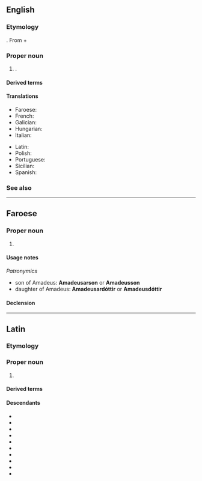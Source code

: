 ==English==
{{wikipedia|lang=en|dab=Amadeus (disambiguation)|Amadeus}}

===Etymology===
{{bor|en|la|Amadeus}}. From {{etyl|la|en}} {{m|la|amo||love}} + {{m|la|deus||god}}

===Proper noun===
{{en-proper noun}}

# {{given name|en|male|from=Latin}}.

====Derived terms====
{{col3|en|
|Amadea
}}

====Translations====
{{trans-top|male given name}}
* Faroese: {{t|fo|Amadeus|m}}
* French: {{t+|fr|Amédée|m}}
* Galician: {{t|gl|Amadeu|m}}
* Hungarian: {{t|hu|Amadé}}
* Italian: {{t+|it|Amedeo|m}}
{{trans-mid}}
* Latin: {{t|la|Amadeus|m}}
* Polish: {{t+|pl|Amadeusz|m}}
* Portuguese: {{t|pt|Amadeu|m}}
* Sicilian: {{t|scn|Amideu|m}}
* Spanish: {{t+|es|Amadeo|m}}
{{trans-bottom}}

===See also===
{{col4|en|
|Amade
|Amadea
|Amadee
|Amadei
|Amadeo
|Amadeu
|Amadeus
|Amadeusz
|Amadi
|Amede
|Amedea
|Amedee
|Amedei
|Amedeo
|Amedeu
|Amedeus
|Amedeusz
|Amedi
}}

----

==Faroese==

===Proper noun===
{{head|fo|proper noun|g=m}}

# {{given name|fo|male}}

====Usage notes====
''Patronymics''
* son of Amadeus: '''Amadeusarson''' or '''Amadeusson'''
* daughter of Amadeus: '''Amadeusardóttir''' or '''Amadeusdóttir'''

====Declension====
{{fo-decl-proper-noun-s-indef|Amadeus|Amadeus|Amadeusi|Amadeusar, Amadeus}}

----

==Latin==

===Etymology===
{{compound|la|amo|gloss1=love|deus|gloss2=god}}

===Proper noun===
{{head|la|proper noun|m}}

# {{given name|la|male|eq=Amadeus}}

====Derived terms====
{{col3|la|
|[[Amadea]] {{q|f}}
}}

====Descendants====
{{top3}}
* {{desc|en|Amadeus}}
* {{desc|fo|Amadeus}}
* {{desc|fr|Amédée}}
* {{desc|gl|Amadeu}}
* {{desc|hu|Amadé}}
* {{desc|it|Amedeo}}
* {{desc|pl|Amadeusz}}
* {{desc|pt|Amadeu}}
* {{desc|scn|Amideu}}
* {{desc|es|Amadeo}}
{{bottom}}